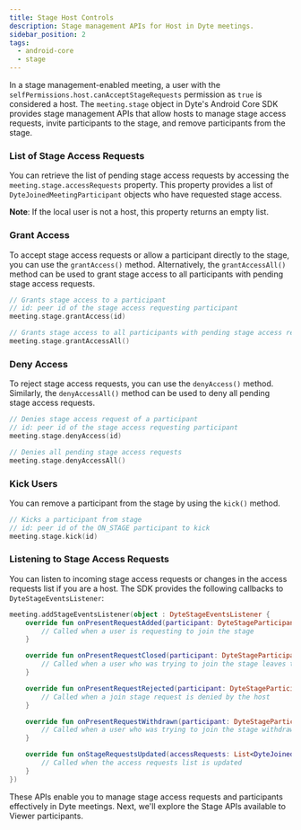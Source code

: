 ```yaml
---
title: Stage Host Controls
description: Stage management APIs for Host in Dyte meetings.
sidebar_position: 2
tags:
  - android-core
  - stage
---
```


In a stage management-enabled meeting, a user with the `selfPermissions.host.canAcceptStageRequests` permission as `true` is 
considered a host. The `meeting.stage` object in Dyte's Android Core SDK provides stage management APIs that allow hosts to 
manage stage access requests, invite participants to the stage, and remove participants from the stage.

### List of Stage Access Requests

You can retrieve the list of pending stage access requests by accessing the `meeting.stage.accessRequests` property. This property 
provides a list of `DyteJoinedMeetingParticipant` objects who have requested stage access.

**Note**: If the local user is not a host, this property returns an empty list.

### Grant Access

To accept stage access requests or allow a participant directly to the stage, you can use the `grantAccess()` method. 
Alternatively, the `grantAccessAll()` method can be used to grant stage access to all participants with pending stage access requests.

```kotlin
// Grants stage access to a participant
// id: peer id of the stage access requesting participant
meeting.stage.grantAccess(id)

// Grants stage access to all participants with pending stage access requests
meeting.stage.grantAccessAll()
```

### Deny Access

To reject stage access requests, you can use the `denyAccess()` method. Similarly, the `denyAccessAll()` method can be used to 
deny all pending stage access requests.

```kotlin
// Denies stage access request of a participant
// id: peer id of the stage access requesting participant
meeting.stage.denyAccess(id)

// Denies all pending stage access requests
meeting.stage.denyAccessAll()
```

### Kick Users

You can remove a participant from the stage by using the `kick()` method.

```kotlin
// Kicks a participant from stage
// id: peer id of the ON_STAGE participant to kick
meeting.stage.kick(id)
```

### Listening to Stage Access Requests

You can listen to incoming stage access requests or changes in the access requests list if you are a host. The SDK provides the 
following callbacks to `DyteStageEventsListener`:

```kotlin
meeting.addStageEventsListener(object : DyteStageEventsListener {
    override fun onPresentRequestAdded(participant: DyteStageParticipant) {
        // Called when a user is requesting to join the stage
    }

    override fun onPresentRequestClosed(participant: DyteStageParticipant) {
        // Called when a user who was trying to join the stage leaves the call
    }

    override fun onPresentRequestRejected(participant: DyteStageParticipant) {
        // Called when a join stage request is denied by the host
    }

    override fun onPresentRequestWithdrawn(participant: DyteStageParticipant) {
        // Called when a user who was trying to join the stage withdraws their request to join
    }

    override fun onStageRequestsUpdated(accessRequests: List<DyteJoinedMeetingParticipant>) {
        // Called when the access requests list is updated
    }
})
```

These APIs enable you to manage stage access requests and participants effectively in Dyte meetings. Next, we'll explore the 
Stage APIs available to Viewer participants.


